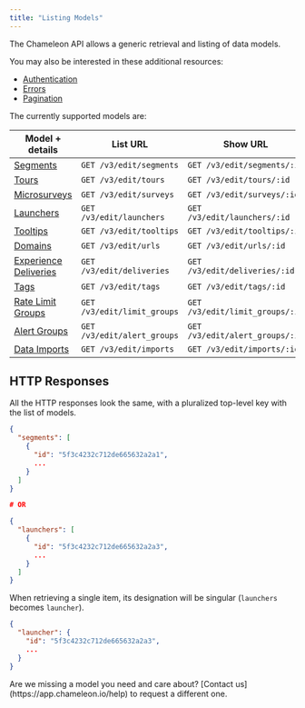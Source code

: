 ```yaml
---
title: "Listing Models"
---
```


The Chameleon API allows a generic retrieval and listing of data models.

You may also be interested in these additional resources:

- [Authentication](/concepts/authentication)
- [Errors](/concepts/errors)
- [Pagination](/concepts/pagination)

The currently supported models are:

| Model + details                             | List URL                    | Show URL                        |
|---------------------------------------------|-----------------------------|---------------------------------|
| [Segments](/apis/segments)                | `GET /v3/edit/segments`     | `GET /v3/edit/segments/:id`     |
| [Tours](/apis/tours)                      | `GET /v3/edit/tours`        | `GET /v3/edit/tours/:id`        |
| [Microsurveys](/apis/surveys)             | `GET /v3/edit/surveys`      | `GET /v3/edit/surveys/:id`      |
| [Launchers](/apis/launchers)              | `GET /v3/edit/launchers`    | `GET /v3/edit/launchers/:id`    |
| [Tooltips](/apis/tooltips)                | `GET /v3/edit/tooltips`     | `GET /v3/edit/tooltips/:id`     |
| [Domains](/apis/urls)                     | `GET /v3/edit/urls`         | `GET /v3/edit/urls/:id`         |
| [Experience Deliveries](/apis/deliveries) | `GET /v3/edit/deliveries`   | `GET /v3/edit/deliveries/:id`   |
| [Tags](/apis/tags)                        | `GET /v3/edit/tags`         | `GET /v3/edit/tags/:id`         |
| [Rate Limit Groups](/apis/limit-groups)   | `GET /v3/edit/limit_groups` | `GET /v3/edit/limit_groups/:id` |
| [Alert Groups](/apis/alert-groups)        | `GET /v3/edit/alert_groups` | `GET /v3/edit/alert_groups/:id` |
| [Data Imports](/apis/imports)             | `GET /v3/edit/imports`      | `GET /v3/edit/imports/:id`      |

## HTTP Responses

All the HTTP responses look the same, with a pluralized top-level key with the list of models.

```json
{
  "segments": [
    {
      "id": "5f3c4232c712de665632a2a1",
      ...
    }
  ]
}

# OR

{
  "launchers": [
    {
      "id": "5f3c4232c712de665632a2a3",
      ...
    }
  ]
}
```

When retrieving a single item, its designation will be singular (`launchers` becomes `launcher`).

```json
{
  "launcher": {
    "id": "5f3c4232c712de665632a2a3",
    ...
  }
}
```

<Info>
Are we missing a model you need and care about? [Contact us](https://app.chameleon.io/help) to request a different one.
</Info>